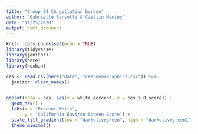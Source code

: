 ```yaml
---
title: "Group 04 CA pollution burden"
author: "Gabrielle Barsotti & Caitlin Manley"
date: "11/25/2020"
output: html_document
---
```


```r
knitr::opts_chunk$set(echo = TRUE)
library(tidyverse)
library(janitor)
library(here)
library(hexbin)
```

```r
ces <- read_csv(here("data", "ces3demographics.csv")) %>%
  janitor::clean_names()
  
```

```r
ggplot(data = ces, aes(x = white_percent, y = ces_3_0_score)) +
  geom_hex() +
  labs(x = "Precent White", 
       y = "California Environ Screen Score") +
  scale_fill_gradient(low = "darkolivegreen", high = "darkolivegreen1") +
  theme_minimal()
```


